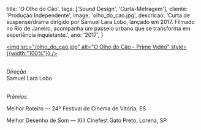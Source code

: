   title: 'O Olho do Cão',
  tags: ['Sound Design', 'Curta-Metragem'],
  cliente: 'Produção Independente',
  image: 'olho_do_cao.jpg',
  descricao: 'Curta de suspense/drama dirigido por Samuel Lara Lobo, lançado em 2017. Filmado no Rio de Janeiro, acompanha um passeio urbano que se transforma em experiência inquietante.',
  ano: '2017',
}

<a href="https://www.primevideo.com/detail/O-Olho-do-C%C3%A3o/0KVRO6N6FJPOVUF6QTSIOLVVBS" 
   target="_blank" rel="noopener noreferrer">
  <img src="/olho_do_cao.jpg" alt="O Olho do Cão - Prime Video" style={{width:"100%"}} />
</a>

<br />
<i>Direção</i><br />
Samuel Lara Lobo<br /><br />

<i>Prêmios</i><br />

Melhor Roteiro — 24º Festival de Cinema de Vitória, ES

Melhor Desenho de Som — XIII Cinefest Gato Preto, Lorena, SP<br /><br />

